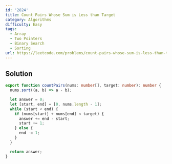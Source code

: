 ```yaml
---
id: '2824'
title: Count Pairs Whose Sum is Less than Target
category: Algorithms
difficulty: Easy
tags:
  - Array
  - Two Pointers
  - Binary Search
  - Sorting
url: https://leetcode.com/problems/count-pairs-whose-sum-is-less-than-target
---
```


## Solution

```typescript filename="solution.ts" copy
export function countPairs(nums: number[], target: number): number {
  nums.sort((a, b) => a - b);

  let answer = 0;
  let [start, end] = [0, nums.length - 1];
  while (start < end) {
    if (nums[start] + nums[end] < target) {
      answer += end - start;
      start += 1;
    } else {
      end -= 1;
    }
  }

  return answer;
}
```

